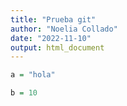 ```yaml
---
title: "Prueba git"
author: "Noelia Collado"
date: "2022-11-10"
output: html_document
---
```


```r
a = "hola"

b = 10
```

